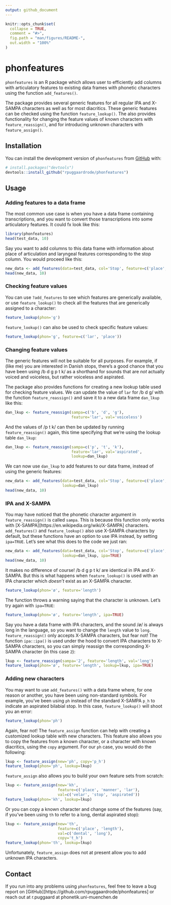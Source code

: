 ```yaml
---
output: github_document
---
```


<!-- README.md is generated from README.Rmd. Please edit that file -->

```r
knitr::opts_chunk$set(
  collapse = TRUE,
  comment = "#>",
  fig.path = "man/figures/README-",
  out.width = "100%"
)
```

# phonfeatures

<!-- badges: start -->
<!-- badges: end -->

`phonfeatures` is an R package which allows user to efficiently add columns with 
articulatory features to existing data frames with phonetic characters using
the function `add_features()`. 

The package provides several generic features for all regular IPA and X-SAMPA
characters as well as for most diacritics. These generic features can be checked
using the function `feature_lookup()`. The also provides functionality
for changing the feature values of known characters with `feature_reassign()`,
and for introducing unknown characters with `feature_assign()`.

## Installation

You can install the development version of `phonfeatures` from [GitHub](https://github.com/) with:

``` r
# install.packages("devtools")
devtools::install_github("rpuggaardrode/phonfeatures")
```

## Usage

### Adding features to a data frame

The most common use case is when you have a data frame containing transcriptions,
and you want to convert those transcriptions into some articulatory features.
It could fx look like this:

```r
library(phonfeatures)
head(test_data, 10)
```

Say you want to add columns to this data frame with information about place of
articulation and laryngeal features corresponding to the stop column. You
would proceed like this:

```r
new_data <- add_features(data=test_data, col='Stop', feature=c('place', 'lar'))
head(new_data, 10)
```

### Checking feature values

You can use `?add_features` to see which features are generically available,
or use `feature_lookup()` to check all the features that are generically assigned
to a character:

```r
feature_lookup(phon='g')
```

`feature_lookup()` can also be used to check specific feature values:

```r
feature_lookup(phon='g', feature=c('lar', 'place'))
```

### Changing feature values

The generic features will not be suitable for all purposes. For example, if
(like me) you are interested in Danish stops, there's a good chance that you have
been using /b d g p t k/ as a shorthand for sounds that are *not* actually
voiced and voiceless, but rather voiceless and aspirated. 

The package also provides functions for creating a new lookup table used for checking
feature values. We can update the value of `lar` for /b d g/
with the function `feature_reassign()`
and save it to a new data frame `dan_lkup` like this:

```r
dan_lkup <- feature_reassign(sampa=c('b', 'd', 'g'), 
                             feature='lar', val='voiceless')
```

And the values of /p t k/ can then be updated by running `feature_reassign()`
again, this time specifying that we're using the lookup table `dan_lkup`:

```r
dan_lkup <- feature_reassign(sampa=c('p', 't', 'k'), 
                             feature='lar', val='aspirated',
                             lookup=dan_lkup)
```

We can now use `dan_lkup` to add features to our data frame, instead of using
the generic features:

```r
new_data <- add_features(data=test_data, col='Stop', feature=c('place', 'lar'),
                         lookup=dan_lkup)
head(new_data, 10)
```

### IPA and X-SAMPA

You may have noticed that the phonetic character argument in `feature_reassign()`
is called `sampa`. This is because this function only works with [X-SAMPA][https://en.wikipedia.org/wiki/X-SAMPA]
characters. `add_features()` and `feature_lookup()` also use X-SAMPA characters 
by default, but these functions have an option to use IPA instead, by setting
`ipa=TRUE`. Let's see what this does to the code we just ran:

```r
new_data <- add_features(data=test_data, col='Stop', feature=c('place', 'lar'),
                         lookup=dan_lkup, ipa=TRUE)
head(new_data, 10)
```

It makes no difference of course! /b d g p t k/ are identical in IPA and X-SAMPA.
But this is what happens when `feature_lookup()` is used with an IPA character
which *doesn't* exist as an X-SAMPA character.

```r
feature_lookup(phon='ø', feature='length')
```

The function throws a warning saying that the character is unknown. Let's try again
with `ipa=TRUE`:

```r
feature_lookup(phon='ø', feature='length', ipa=TRUE)
```

Say you have a data frame with IPA characters, and the sound /ø/ is always long
in the language, so you want to change the `length` value to `long`.
`feature_reassign()` only accepts X-SAMPA characters, but fear not!
The function `ipa::ipa()` is used under the hood to convert IPA characters
to X-SAMPA characters, so you can simply reassign the corresponding X-SAMPA
character (in this case `2`):

```r
lkup <- feature_reassign(sampa='2', feature='length', val='long')
feature_lookup(phon='ø', feature='length', lookup=lkup, ipa=TRUE)
```

### Adding new characters

You may want to use `add_features()` with a data frame where, for one reason
or another, you have been using non-standard symbols. For example, you've been 
using `ph` instead of the standard X-SAMPA `p_h` to indicate an aspirated bilabial
stop. In this case, `feature_lookup()` will shoot you an error:

```r
feature_lookup(phon='ph')
```

Again, fear not! The `feature_assign` function can help with creating
a customized lookup table with new characters. 
This feature also allows you to copy the features from a known character, or 
a character with known diacritics, using the `copy` argument. For our `ph` case,
you would do the following:

```r
lkup <- feature_assign(new='ph', copy='p_h')
feature_lookup(phon='ph', lookup=lkup)
```

`feature_assign` also allows you to build your own feature sets from scratch:

```r
lkup <- feature_assign(new='kh',
                       feature=c('place', 'manner', 'lar'),
                       val=c('velar', 'stop', 'aspirated'))
feature_lookup(phon='kh', lookup=lkup)
```

Or you can copy a known character and change some of the features (say, if 
you've been using `th` to refer to a long, dental aspirated stop):

```r
lkup <- feature_assign(new='th',
                       feature=c('place', 'length'),
                       val=c('dental', 'long'),
                       copy='t_h')
feature_lookup(phon='th', lookup=lkup)
```

Unfortunately, `feature_assign` does not at present allow you to add unknown
IPA characters.

## Contact

If you run into any problems using `phonfeatures`, feel free to leave a bug
report on [GitHub][https://github.com/rpuggaardrode/phonfeatures] or reach out 
at r.puggaard at phonetik.uni-muenchen.de
